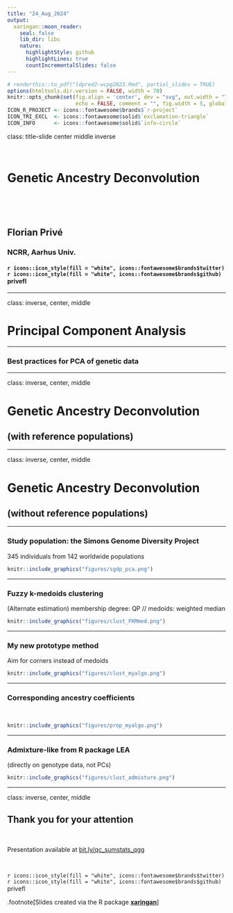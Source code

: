 ```yaml
---
title: "24_Aug_2024"
output:
  xaringan::moon_reader:
    seal: false
    lib_dir: libs
    nature:
      highlightStyle: github
      highlightLines: true
      countIncrementalSlides: false
---
```


```r
# renderthis::to_pdf("ldpred2-wcpg2023.Rmd", partial_slides = TRUE)
options(htmltools.dir.version = FALSE, width = 70)
knitr::opts_chunk$set(fig.align = 'center', dev = "svg", out.width = "70%",
                      echo = FALSE, comment = "", fig.width = 5, global.par = TRUE)
ICON_R_PROJECT <- icons::fontawesome$brands$`r-project`
ICON_TRI_EXCL  <- icons::fontawesome$solid$`exclamation-triangle`
ICON_INFO      <- icons::fontawesome$solid$`info-circle`
```

class: title-slide center middle inverse

<br>

# Genetic Ancestry Deconvolution

<br>

<br>

## Florian Privé 
### NCRR, Aarhus Univ.
#### `r icons::icon_style(fill = "white", icons::fontawesome$brands$twitter)` `r icons::icon_style(fill = "white", icons::fontawesome$brands$github)` privefl

---

class: inverse, center, middle

# Principal Component Analysis

---

### Best practices for PCA of genetic data

---

class: inverse, center, middle

# Genetic Ancestry Deconvolution

## (with reference populations)

---

class: inverse, center, middle

# Genetic Ancestry Deconvolution

## (without reference populations)

---

### Study population: the Simons Genome Diversity Project

345 individuals from 142 worldwide populations

```r
knitr::include_graphics("figures/sgdp_pca.png")
```

---

### Fuzzy k-medoids clustering

(Alternate estimation) membership degree: QP // medoids: weighted median

```r
knitr::include_graphics("figures/clust_FKMmed.png")
```

---

### My new prototype method

Aim for corners instead of medoids

```r
knitr::include_graphics("figures/clust_myalgo.png")
```

---

### Corresponding ancestry coefficients

<br>

```r
knitr::include_graphics("figures/prop_myalgo.png")
```

---

### Admixture-like from R package LEA

(directly on genotype data, not PCs)

```r
knitr::include_graphics("figures/clust_admixture.png")
```

---

class: inverse, center, middle

## Thank you for your attention

<br>

Presentation available at [bit.ly/qc_sumstats_qgg](https://bit.ly/qc_sumstats_qgg)

<br>

`r icons::icon_style(fill = "white", icons::fontawesome$brands$twitter)` `r icons::icon_style(fill = "white", icons::fontawesome$brands$github)` privefl

.footnote[Slides created via the R package [**xaringan**](https://github.com/yihui/xaringan)]
